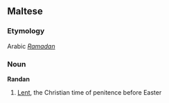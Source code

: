 ==Maltese==
===Etymology===
Arabic ''[[Ramadan]]''

===Noun===<!-- does maltese have proper nouns? -->
'''Randan'''<!-- check capitalization -->

# [[Lent]], the Christian time of penitence before Easter